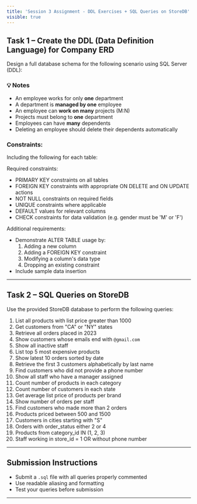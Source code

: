 ```yaml
---
title: 'Session 3 Assignment - DDL Exercises + SQL Queries on StoreDB'
visible: true
---
```



## Task 1 – Create the DDL (Data Definition Language) for Company ERD

Design a full database schema for the following scenario using SQL Server (DDL):

### 💡 Notes

- An employee works for only **one** department
- A department is **managed by one** employee
- An employee can **work on many** projects (M:N)
- Projects must belong to **one** department
- Employees can have **many** dependents
- Deleting an employee should delete their dependents automatically

### Constraints:

Including the following for each table:

Required constraints:

- PRIMARY KEY constraints on all tables
- FOREIGN KEY constraints with appropriate ON DELETE and ON UPDATE actions
- NOT NULL constraints on required fields
- UNIQUE constraints where applicable
- DEFAULT values for relevant columns
- CHECK constraints for data validation (e.g. gender must be 'M' or 'F')

Additional requirements:

- Demonstrate ALTER TABLE usage by:
  1. Adding a new column
  2. Adding a FOREIGN KEY constraint
  3. Modifying a column's data type
  4. Dropping an existing constraint
- Include sample data insertion

---

## Task 2 – SQL Queries on StoreDB

Use the provided StoreDB database to perform the following queries:

1. List all products with list price greater than 1000
2. Get customers from "CA" or "NY" states
3. Retrieve all orders placed in 2023
4. Show customers whose emails end with `@gmail.com`
5. Show all inactive staff
6. List top 5 most expensive products
7. Show latest 10 orders sorted by date
8. Retrieve the first 3 customers alphabetically by last name
9. Find customers who did not provide a phone number
10. Show all staff who have a manager assigned
11. Count number of products in each category
12. Count number of customers in each state
13. Get average list price of products per brand
14. Show number of orders per staff
15. Find customers who made more than 2 orders
16. Products priced between 500 and 1500
17. Customers in cities starting with "S"
18. Orders with order_status either 2 or 4
19. Products from category_id IN (1, 2, 3)
20. Staff working in store_id = 1 OR without phone number

---

## Submission Instructions

- Submit a `.sql` file with all queries properly commented
- Use readable aliasing and formatting
- Test your queries before submission

---
